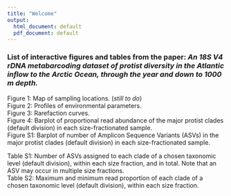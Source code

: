 ```yaml
---
title: "Welcome"
output:
  html_document: default
  pdf_document: default
---
```



### List of interactive figures and tables from the paper: *An 18S V4 rDNA metabarcoding dataset of protist diversity in the Atlantic inflow to the Arctic Ocean, through the year and down to 1000 m depth.*

Figure 1: Map of sampling locations. (*still to do*)  
Figure 2: Profiles of environmental parameters.  
Figure 3: Rarefaction curves.  
Figure 4: Barplot of proportional read abundance of the major protist clades (default division) in each size-fractionated sample.  
Figure S1: Barplot of number of Amplicon Sequence Variants (ASVs) in the major protist clades (default division) in each size-fractionated sample. 

Table S1: Number of ASVs assigned to each clade of a chosen taxonomic level (default division), within each size fraction, and in total. Note that an ASV may occur in multiple size fractions.  
Table S2: Maximum and minimum read proportion of each clade of a chosen taxonomic level (default division), within each size fraction. 


